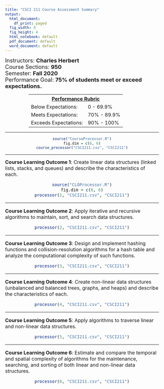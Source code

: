 ```yaml
---
title: "CSCI 211 Course Assessment Summary"
output:
  html_document:
    df_print: paged
  fig_width: 4
  fig_height: 4
  html_notebook: default
  pdf_document: default
  word_document: default
---
```

<style>
        table {
            width: 350px;
            border-collapse: collapse;
        }
@media print {
      .pagebreak { page-break-before: always; }
    }
    </style>
<font size="4">
Instructors: **Charles Herbert**  
Course Sections: **950**  
Semester: **Fall 2020**  
Performance Goal: **75% of students meet or exceed expectations.**  
  
<center>
<table>
    <tr>
        <th colspan="2"><u>Performance Rubric</u></th>
    </tr>
    <tr>
        <td>Below Expectations:</td>
        <td>0 - 69.9%</td>
    </tr>
    <tr>
        <td>Meets Expectations:</td>
        <td>70% - 89.9%</td>
    </tr>
    <tr>
        <td>Exceeds Expectations:</td>
        <td>90% - 100%</td>
    </tr>
</table>
</font>
</center>
****
<center>
```r
source("CourseProcessor.R")
fig.dim = c(6, 6)
course_processor("CSCI211.csv", "CSCI211")
```
</center>
<div class="pagebreak"> </div>
****
<font size="3">
**Course Learning Outcome 1**: Create linear data structures (linked lists, stacks, and queues) and describe the characteristics of each.  
  
<center>
```r
source("CLOProcessor.R")
fig.dim = c(6, 6)
processor(1, "CSCI211.csv", "CSCI211")
```
</center>
<div class="pagebreak"> </div>
****
**Course Learning Outcome 2**: Apply iterative and recursive algorithms to maintain, sort, and search data structures.
  
<center>
```r
processor(2, "CSCI211.csv", "CSCI211")
```
</center>
<div class="pagebreak"> </div>
****
**Course Learning Outcome 3**: Design and implement hashing functions and collision-resolution algorithms for a hash table and analyze the computational complexity of such functions.
  
<center>
```r
processor(3, "CSCI211.csv", "CSCI211")
```
</center>
<div class="pagebreak"> </div>
****
**Course Learning Outcome 4**: Create non-linear data structures (unbalanced and balanced trees, graphs, and heaps) and describe the characteristics of each.
  
<center>
```r
processor(4, "CSCI211.csv", "CSCI211")
```
</center>
<div class="pagebreak"> </div>
****
**Course Learning Outcome 5**: Apply algorithms to traverse linear and non-linear data structures.
  
<center>
```r
processor(5, "CSCI211.csv", "CSCI211")
```
</center>
<div class="pagebreak"> </div>
****
**Course Learning Outcome 6**: Estimate and compare the temporal and spatial complexity of algorithms for the maintenance, searching, and sorting of both linear and non-linear data structures.
  
<center>
```r
processor(6, "CSCI211.csv", "CSCI211")
```
</center>
</font>